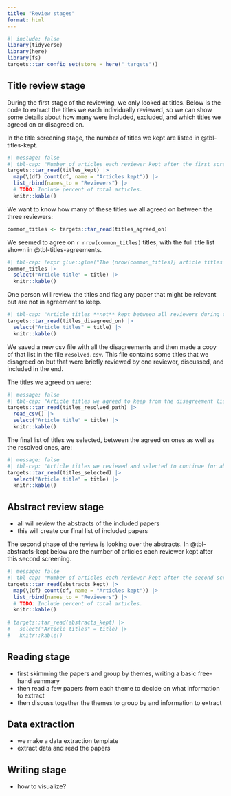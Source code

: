 ```yaml
---
title: "Review stages"
format: html
---
```


```r
#| include: false
library(tidyverse)
library(here)
library(fs)
targets::tar_config_set(store = here("_targets"))
```

<!-- TODO: Include last date the articles were extracted from. -->

## Title review stage

During the first stage of the reviewing, we only looked at titles. Below
is the code to extract the titles we each individually reviewed, so we
can show some details about how many were included, excluded, and which
titles we agreed on or disagreed on.

In the title screening stage, the number of titles we kept are listed in
@tbl-titles-kept.

```r
#| message: false
#| tbl-cap: "Number of articles each reviewer kept after the first screening of the titles."
targets::tar_read(titles_kept) |>
  map(\(df) count(df, name = "Articles kept")) |>
  list_rbind(names_to = "Reviewers") |>
  # TODO: Include percent of total articles.
  knitr::kable()
```

We want to know how many of these titles we all agreed on between the
three reviewers:

```r
common_titles <- targets::tar_read(titles_agreed_on)
```

We seemed to agree on `r nrow(common_titles)` titles, with the full
title list shown in @tbl-titles-agreements.

```r
#| tbl-cap: !expr glue::glue("The {nrow(common_titles)} article titles we all agreed on and kept during the title screening stage.")
common_titles |>
  select("Article title" = title) |>
  knitr::kable()
```

One person will review the titles and flag any paper that might be
relevant but are not in agreement to keep.

```r
#| tbl-cap: "Article titles **not** kept between all reviewers during the title screening stage."
targets::tar_read(titles_disagreed_on) |>
  select("Article titles" = title) |>
  knitr::kable()
```

We saved a new csv file with all the disagreements and then made a copy
of that list in the file `resolved.csv`. This file contains some titles
that we disagreed on but that were briefly reviewed by one reviewer,
discussed, and included in the end.

The titles we agreed on were:

```r
#| message: false
#| tbl-cap: "Article titles we agreed to keep from the disagreement list."
targets::tar_read(titles_resolved_path) |>
  read_csv() |>
  select("Article title" = title) |>
  knitr::kable()
```

The final list of titles we selected, between the agreed on ones as well
as the resolved ones, are:

```r
#| message: false
#| tbl-cap: "Article titles we reviewed and selected to continue for abstract review."
targets::tar_read(titles_selected) |>
  select("Article title" = title) |>
  knitr::kable()
```

## Abstract review stage

-   all will review the abstracts of the included papers
-   this will create our final list of included papers

The second phase of the review is looking over the abstracts. In
@tbl-abstracts-kept below are the number of articles each reviewer kept
after this second screening.

```r
#| message: false
#| tbl-cap: "Number of articles each reviewer kept after the second screening of the abstracts."
targets::tar_read(abstracts_kept) |> 
  map(\(df) count(df, name = "Articles kept")) |>
  list_rbind(names_to = "Reviewers") |>
  # TODO: Include percent of total articles.
  knitr::kable()
  
# targets::tar_read(abstracts_kept) |> 
#   select("Article titles" = title) |>
#   knitr::kable()
```

## Reading stage

-   first skimming the papers and group by themes, writing a basic
    free-hand summary
-   then read a few papers from each theme to decide on what information
    to extract
-   then discuss together the themes to group by and information to
    extract

## Data extraction

-   we make a data extraction template
-   extract data and read the papers

## Writing stage

-   how to visualize?
